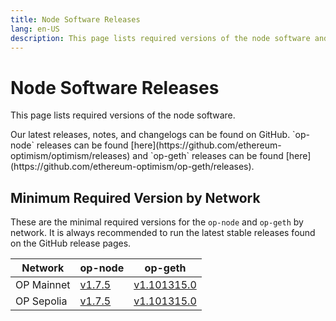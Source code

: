 ```yaml
---
title: Node Software Releases
lang: en-US
description: This page lists required versions of the node software and how to stay up to date.
---
```



# Node Software Releases

This page lists required versions of the node software.

<Callout type="info">
  Our latest releases, notes, and changelogs can be found on GitHub. `op-node` releases can be found [here](https://github.com/ethereum-optimism/optimism/releases)
  and `op-geth` releases can be found [here](https://github.com/ethereum-optimism/op-geth/releases).
</Callout>

## Minimum Required Version by Network

These are the minimal required versions for the `op-node` and `op-geth` by network. It is always
recommended to run the latest stable releases found on the GitHub release pages.

| Network    | op-node                                                                                                                                                               | op-geth                                                                              |
| ---------- | --------------------------------------------------------------------------------------------------------------------------------------------------------------------- | ------------------------------------------------------------------------------------ |
| OP Mainnet | [v1.7.5](https://github.com/ethereum-optimism/optimism/releases/tag/op-node%2Fv1.7.5]\(https://github.com/ethereum-optimism/optimism/releases/tag/op-node%2Fv1.7.5\)) | [v1.101315.0](https://github.com/ethereum-optimism/op-geth/releases/tag/v1.101315.0) |
| OP Sepolia | [v1.7.5](https://github.com/ethereum-optimism/optimism/releases/tag/op-node%2Fv1.7.5]\(https://github.com/ethereum-optimism/optimism/releases/tag/op-node%2Fv1.7.5\)) | [v1.101315.0](https://github.com/ethereum-optimism/op-geth/releases/tag/v1.101315.0) |
